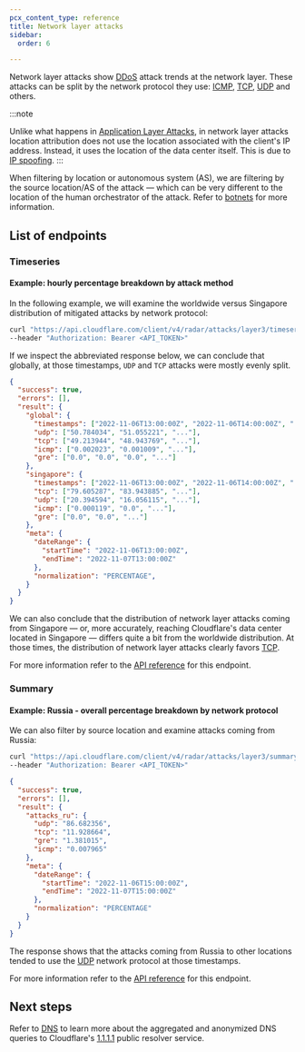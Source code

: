 ```yaml
---
pcx_content_type: reference
title: Network layer attacks
sidebar:
  order: 6

---
```


Network layer attacks show [DDoS](https://www.cloudflare.com/en-gb/learning/ddos/layer-3-ddos-attacks/) attack trends at the network layer. These attacks can be split by the network protocol they use: [ICMP](https://www.cloudflare.com/en-gb/learning/ddos/glossary/internet-control-message-protocol-icmp/), [TCP](https://www.cloudflare.com/learning/ddos/glossary/tcp-ip/), [UDP](https://www.cloudflare.com/en-gb/learning/ddos/glossary/user-datagram-protocol-udp/) and others.

:::note

Unlike what happens in [Application Layer Attacks](/radar/investigate/application-layer-attacks/), in network layer attacks location attribution does not use the location associated with the client's IP address. Instead, it uses the location of the data center itself. This is due to [IP spoofing](https://www.cloudflare.com/en-gb/learning/ddos/glossary/ip-spoofing/). 
:::

When filtering by location or autonomous system (AS), we are filtering by the source location/AS of the attack
— which can be very different to the location of the human orchestrator of the attack. Refer to [botnets](https://www.cloudflare.com/learning/ddos/what-is-a-ddos-botnet/) for more information.

## List of endpoints

### Timeseries

#### Example: hourly percentage breakdown by attack method

In the following example, we will examine the worldwide versus Singapore distribution of mitigated attacks by network protocol:

```bash
curl "https://api.cloudflare.com/client/v4/radar/attacks/layer3/timeseries_groups?name=global&dateRange=1d&location=&name=singapore&location=SG&dateRange=1d&aggInterval=1h&format=json" \
--header "Authorization: Bearer <API_TOKEN>"
```

If we inspect the abbreviated response below, we can conclude that globally, at those timestamps, `UDP` and `TCP` attacks were mostly evenly split.

```json
{
  "success": true,
  "errors": [],
  "result": {
    "global": {
      "timestamps": ["2022-11-06T13:00:00Z", "2022-11-06T14:00:00Z", "..."],
      "udp": ["50.784034", "51.055221", "..."],
      "tcp": ["49.213944", "48.943769", "..."],
      "icmp": ["0.002023", "0.001009", "..."],
      "gre": ["0.0", "0.0", "0.0", "..."]
    },
    "singapore": {
      "timestamps": ["2022-11-06T13:00:00Z", "2022-11-06T14:00:00Z", "..."],
      "tcp": ["79.605287", "83.943885", "..."],
      "udp": ["20.394594", "16.056115", "..."],
      "icmp": ["0.000119", "0.0", "..."],
      "gre": ["0.0", "0.0", "..."]
    },
    "meta": {
      "dateRange": {
        "startTime": "2022-11-06T13:00:00Z",
        "endTime": "2022-11-07T13:00:00Z"
      },
      "normalization": "PERCENTAGE",
    }
  }
}
```

We can also conclude that the distribution of network layer attacks coming from Singapore  — or, more accurately, reaching Cloudflare's data center located in Singapore — differs quite a bit from the worldwide distribution. At those times, the distribution of network layer attacks clearly favors [TCP](https://www.cloudflare.com/learning/ddos/glossary/tcp-ip/).

For more information refer to the [API reference](/api/operations/radar-get-attacks-layer3-timeseries-by-bytes) for this endpoint.

### Summary

#### Example: Russia - overall percentage breakdown by network protocol

We can also filter by source location and examine attacks coming from Russia:

```bash
curl "https://api.cloudflare.com/client/v4/radar/attacks/layer3/summary?location=RU&name=attacks_ru&dateRange=1d&format=json" \
--header "Authorization: Bearer <API_TOKEN>"
```

```json
{
  "success": true,
  "errors": [],
  "result": {
    "attacks_ru": {
      "udp": "86.682356",
      "tcp": "11.928664",
      "gre": "1.381015",
      "icmp": "0.007965"
    },
    "meta": {
      "dateRange": {
        "startTime": "2022-11-06T15:00:00Z",
        "endTime": "2022-11-07T15:00:00Z"
      },
      "normalization": "PERCENTAGE"
    }
  }
}
```

The response shows that the attacks coming from Russia to other locations tended to use the [UDP](https://www.cloudflare.com/en-gb/learning/ddos/glossary/user-datagram-protocol-udp/) network protocol at those timestamps.

For more information refer to the [API reference](/api/operations/radar-get-attacks-layer3-timeseries-by-bytes) for this endpoint.

## Next steps

Refer to [DNS](/radar/investigate/dns/) to learn more about the aggregated and anonymized DNS queries to Cloudflare's [1.1.1.1](/1.1.1.1/) public resolver service.
